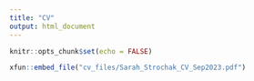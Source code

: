 ```yaml
---
title: "CV"
output: html_document
---
```


```r
knitr::opts_chunk$set(echo = FALSE)
```

```r
xfun::embed_file("cv_files/Sarah_Strochak_CV_Sep2023.pdf")
``` 
